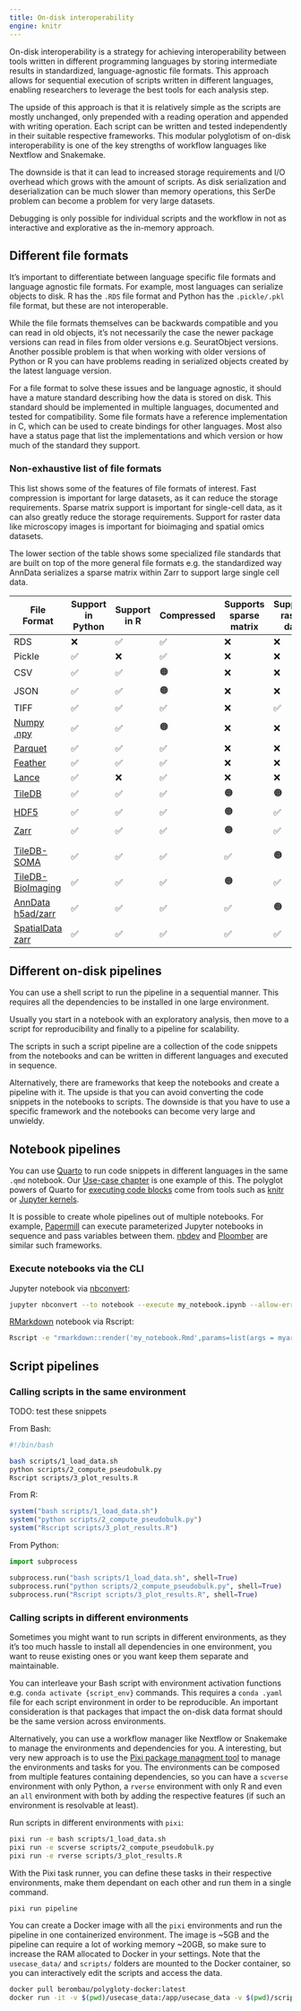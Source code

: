 ```yaml
---
title: On-disk interoperability
engine: knitr
---
```


On-disk interoperability is a strategy for achieving interoperability between tools written in different programming languages by storing intermediate results in standardized, language-agnostic file formats. This approach allows for sequential execution of scripts written in different languages, enabling researchers to leverage the best tools for each analysis step.

The upside of this approach is that it is relatively simple as the scripts are mostly unchanged, only prepended with a reading operation and appended with writing operation. Each script can be written and tested independently in their suitable respective frameworks. This modular polyglotism of on-disk interoperability is one of the key strengths of workflow languages like Nextflow and Snakemake.

The downside is that it can lead to increased storage requirements and I/O overhead which grows with the amount of scripts. As disk serialization and deserialization can be much slower than memory operations, this SerDe problem can become a problem for very large datasets.

Debugging is only possible for individual scripts and the workflow in not as interactive and explorative as the in-memory approach.

## Different file formats

It's important to differentiate between language specific file formats and language agnostic file formats. For example, most languages can serialize objects to disk. R has the `.RDS` file format and Python has the `.pickle/.pkl` file format, but these are not interoperable.

While the file formats themselves can be backwards compatible and you can read in old objects, it's not necessarily the case the newer package versions can read in files from older versions e.g. SeuratObject versions. Another possible problem is that when working with older versions of Python or R you can have problems reading in serialized objects created by the latest language version.

For a file format to solve these issues and be language agnostic, it should have a mature standard describing how the data is stored on disk. This standard should be implemented in multiple languages, documented and tested for compatibility. Some file formats have a reference implementation in C, which can be used to create bindings for other languages. Most also have a status page that list the implementations and which version or how much of the standard they support.

### Non-exhaustive list of file formats

This list shows some of the features of file formats of interest. Fast compression is important for large datasets, as it can reduce the storage requirements. Sparse matrix support is important for single-cell data, as it can also greatly reduce the storage requirements. Support for raster data like microscopy images is important for bioimaging and spatial omics datasets.

The lower section of the table shows some specialized file standards that are built on top of the more general file formats e.g. the standardized way AnnData serializes a sparse matrix within Zarr to support large single cell data.

| File Format | Support in Python | Support in R | Compressed | Supports sparse matrix | Supports raster data |
|-------------|------------------|--------------|------------|------------------------|-----|
| RDS         | ❌                | ✅           | ✅          | ❌                      | ❌ |
| Pickle      | ✅                | ❌           | ✅          | ❌                      | ❌ |
| CSV         | ✅                | ✅           | 🟠          | ❌                      | ❌ |
| JSON        | ✅                | ✅           | 🟠          | ❌                      | ❌ |
| TIFF        | ✅                | ✅           | ✅          | ❌                      | ✅ |
| [Numpy .npy](https://numpy.org/doc/stable/reference/generated/numpy.lib.format.html#module-numpy.lib.format) | ✅                | ✅           | 🟠          | ❌                      | ❌ |
| [Parquet](https://parquet.apache.org/) | ✅ | ✅ | ✅ | ❌ | ❌ |
| [Feather](https://arrow.apache.org/docs/python/feather.html) | ✅ | ✅ | ✅ | ❌ | ❌ |
| [Lance](https://github.com/lancedb/lance) | ✅ | ❌ | ✅ | ❌ | ❌ |
| [TileDB](https://tiledb.io/) | ✅ | ✅ | ✅ | 🟠 | 🟠 |
| [HDF5](https://www.hdfgroup.org/) | ✅ | ✅ | ✅ | 🟠 | ✅ |
| [Zarr](https://zarr.readthedocs.io/en/stable/) | ✅ | ✅ | ✅ | 🟠 | ✅
||
| [TileDB-SOMA](https://tiledb.io/) | ✅ | ✅ | ✅ | ✅ | 🟠|
| [TileDB-BioImaging](https://tiledb.io/) | ✅ | ✅ | ✅ | 🟠 | ✅|
| [AnnData h5ad/zarr](https://anndata.readthedocs.io/en/latest/anndata.zarr.html) | ✅ | ✅ | ✅ | ✅ | 🟠|
| [SpatialData zarr](https://spatialdata.scverse.org/en/stable/) | ✅ | ✅ | ✅ | ✅ | ✅ |

## Different on-disk pipelines

You can use a shell script to run the pipeline in a sequential manner. This requires all the dependencies to be installed in one large environment.

Usually you start in a notebook with an exploratory analysis, then move to a script for reproducibility and finally to a pipeline for scalability.

The scripts in such a script pipeline are a collection of the code snippets from the notebooks and can be written in different languages and executed in sequence.

Alternatively, there are frameworks that keep the notebooks and create a pipeline with it. The upside is that you can avoid converting the code snippets in the notebooks to scripts. The downside is that you have to use a specific framework and the notebooks can become very large and unwieldy.

## Notebook pipelines

You can use [Quarto](https://quarto.org/) to run code snippets in different languages in the same `.qmd` notebook. Our [Use-case chapter](./usecase/) is one example of this. The polyglot powers of Quarto for [executing code blocks](https://quarto.org/docs/computations/execution-options.html) come from tools such as [knitr](https://yihui.org/knitr/) or [Jupyter kernels](https://docs.jupyter.org/en/latest/projects/kernels.html).

It is possible to create whole pipelines out of multiple notebooks. For example, [Papermill](https://github.com/nteract/papermill) can execute parameterized Jupyter notebooks in sequence and pass variables between them. [nbdev](https://nbdev.fast.ai/) and [Ploomber](https://github.com/ploomber/ploomber) are similar such frameworks.

### Execute notebooks via the CLI

Jupyter notebook via [nbconvert](https://nbconvert.readthedocs.io/en/latest/#):
```bash
jupyter nbconvert --to notebook --execute my_notebook.ipynb --allow-errors --output-dir outputs/
```

[RMarkdown](https://rmarkdown.rstudio.com/) notebook via Rscript:
```bash
Rscript -e "rmarkdown::render('my_notebook.Rmd',params=list(args = myarg))"
```

## Script pipelines

### Calling scripts in the same environment

TODO: test these snippets

From Bash:
```bash
#!/bin/bash

bash scripts/1_load_data.sh
python scripts/2_compute_pseudobulk.py
Rscript scripts/3_plot_results.R
```

From R:
```r
system("bash scripts/1_load_data.sh")
system("python scripts/2_compute_pseudobulk.py")
system("Rscript scripts/3_plot_results.R")
```

From Python:
```python
import subprocess

subprocess.run("bash scripts/1_load_data.sh", shell=True)
subprocess.run("python scripts/2_compute_pseudobulk.py", shell=True)
subprocess.run("Rscript scripts/3_plot_results.R", shell=True)
```

### Calling scripts in different environments

Sometimes you might want to run scripts in different environments, as they it's too much hassle to install all dependencies in one environment, you want to reuse existing ones or you want keep them separate and maintainable.

You can interleave your Bash script with environment activation functions e.g. `conda activate {script_env}` commands. This requires a `conda .yaml` file for each script environment in order to be reproducible. An important consideration is that packages that impact the on-disk data format should be the same version across environments.

Alternatively, you can use a workflow manager like Nextflow or Snakemake to manage the environments and dependencies for you. A interesting, but very new approach is to use the [Pixi package managment tool](https://pixi.sh/latest/) to manage the environments and tasks for you. The environments can be composed from multiple features containing dependencies, so you can have a `scverse` environment with only Python, a `rverse` environment with only R and even an `all` environment with both by adding the respective features (if such an environment is resolvable at least).

Run scripts in different environments with `pixi`:
```bash
pixi run -e bash scripts/1_load_data.sh
pixi run -e scverse scripts/2_compute_pseudobulk.py
pixi run -e rverse scripts/3_plot_results.R
```

With the Pixi task runner, you can define these tasks in their respective environments, make them dependant on each other and run them in a single command.

```bash
pixi run pipeline
```

You can create a Docker image with all the `pixi` environments and run the pipeline in one containerized environment. The image is ~5GB and the pipeline can require a lot of working memory ~20GB, so make sure to increase the RAM allocated to Docker in your settings. Note that the `usecase_data/` and `scripts/` folders are mounted to the Docker container, so you can interactively edit the scripts and access the data.

```bash
docker pull berombau/polygloty-docker:latest
docker run -it -v $(pwd)/usecase_data:/app/usecase_data -v $(pwd)/scripts:/app/scripts berombau/polygloty-docker:latest pixi run pipeline
```
